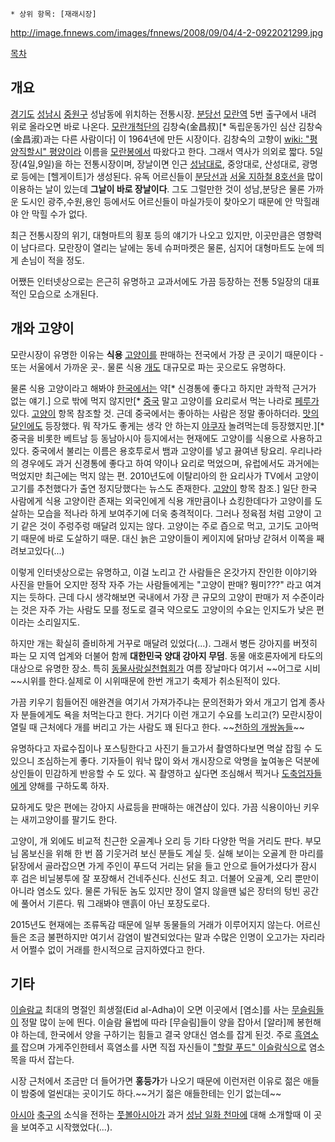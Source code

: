  * 상위 항목: [재래시장]

http://image.fnnews.com/images/fnnews/2008/09/04/4-2-0922021299.jpg

[[목차]]
== 개요 ==
[[경기도]] [[성남시]] [[중원구]] 성남동에 위치하는 전통시장. [[분당선]] [[모란역]] 5번 출구에서 내려 위로 올라오면 바로 나온다. [[모란개척단]]의 김창숙(金昌叔)[* 독립운동가인 심산 김창숙(金昌淑)과는 다른 사람이다] 이 1964년에 만든 시장이다. 김창숙의 고향이 [[wiki: "평양직할시" 평양]]이라 이름을 [[모란봉]]에서 따왔다고 한다. 그래서 역사가 의외로 짧다. 5일장(4일,9일)을 하는 전통시장이며, 장날이면 인근 [[성남대로]], 중앙대로, 산성대로, 광명로 등에는 [헬게이트]가 생성된다. 유독 어르신들이 [[분당선]]과 [[서울 지하철 8호선]]을 많이 이용하는 날이 있는데 '''그날이 바로 장날이다'''. 그도 그럴만한 것이 성남,분당은 물론 가까운 도시인 광주,수원,용인 등에서도 어르신들이 마실가듯이 찾아오기 때문에 안 막힐래야 안 막힐 수가 없다.

최근 전통시장의 위기, 대형마트의 횡포 등의 얘기가 나오고 있지만, 이곳만큼은 영향력이 남다르다. 모란장이 열리는 날에는 동네 슈퍼마켓은 물론, 심지어 대형마트도 눈에 띄게 손님이 적을 정도.

어쨌든 인터넷상으로는 은근히 유명하고 교과서에도 가끔 등장하는 전통 5일장의 대표적인 모습으로 소개된다.

== 개와 고양이 ==
모란시장이 유명한 이유는 '''식용''' [[고양이]]를 판매하는 전국에서 가장 큰 곳이기 때문이다 -또는 서울에서 가까운 곳-. 물론 식용 [[개]]도 대규모로 파는 곳으로도 유명하다.

물론 식용 고양이라고 해봐야 [[한국]]에서는 약[* 신경통에 좋다고 하지만 과학적 근거가 없는 얘기.] 으로 밖에 먹지 않지만[* [[중국]] 말고 고양이를 요리로서 먹는 나라로 [[페루]]가 있다. [[고양이]] 항목 참조할 것. 근데 중국에서는 좋아하는 사람은 정말 좋아하더라. [[맛의 달인]]에도 등장했다. 뭐 작가도 좋게는 생각 안 하는지 [[야쿠자]] 놀려먹는데 등장했지만.][* 중국을 비롯한 베트남 등 동남아시아 등지에서는 현재에도 고양이를 식용으로 사용하고 있다. 중국에서 불리는 이름은 용호투로서 뱀과 고양이를 넣고 끓여낸 탕요리. 우리나라의 경우에도 과거 신경통에 좋다고 하여 약이나 요리로 먹었으며, 유럽에서도 과거에는 먹었지만 최근에는 먹지 않는 편. 2010년도에 이탈리아의 한 요리사가 TV에서 고양이 고기를 추천했다가 출연 정지당했다는 뉴스도 존재한다. [[고양이]] 항목 참조.] 일단 한국 사람에게 식용 고양이란 존재는 외국인에게 식용 개만큼이나 쇼킹한데다가 고양이를 도살하는 모습을 적나라 하게 보여주기에 더욱 충격적이다. 그러나 정육점 처럼 고양이 고기 같은 것이 주렁주렁 매달려 있지는 않다. 고양이는 주로 즙으로 먹고, 고기도 고아먹기 때문에 바로 도살하기 때문. 대신 늙은 고양이들이 케이지에 닭마냥 갇혀서 이쪽을 째려보고있다(...)

이렇게 인터넷상으로는 유명하고, 이걸 노리고 간 사람들은 온갓가지 잔인한 이야기와 사진을 만들어 오지만 정작 자주 가는 사람들에게는 "고양이 판매? 뭥미???" 라고 여겨지는 듯하다. 근데 다시 생각해보면 국내에서 가장 큰 규모의 고양이 판매가 저 수준이라는 것은 자주 가는 사람도 모를 정도로 결국 약으로도 고양이의 수요는 인지도가 낮은 편이라는 소리일지도.

하지만 개는 확실히 즐비하게 거꾸로 매달려 있었다(...). 그래서 병든 강아지를 버젓히 파는 모 지역 업계와 더불어 함께 '''대한민국 양대 강아지 무덤'''. 동물 애호론자에게 타도의 대상으로 유명한 장소. 특히 [[동물사랑실천협회]]가 여름 장날마다 여기서 ~~어그로 시비~~시위를 한다.실제로 이 시위때문에 한번 개고기 축제가 취소된적이 있다.

가끔 키우기 힘들어진 애완견을 여기서 가져가주냐는 문의전화가 와서 개고기 업계 종사자 분들에게도 욕을 처먹는다고 한다. 거기다 이런 개고기 수요를 노리고(?) 모란시장이 열릴 때 근처에다 개를 버리고 가는 사람도 꽤 된다고 한다. ~~[[천하의 개쌍놈들]]~~

유명하다고 자료수집이나 포스팅한다고 사진기 들고가서 촬영하다보면 멱살 잡힐 수 도 있으니 조심하는게 좋다. 기자들이 워낙 많이 와서 개시장으로 악명을 높여놓은 덕분에 상인들이 민감하게 반응할 수 도 있다. 꼭 촬영하고 싶다면 조심해서 찍거나 [[도축업자]]들에게 양해를 구하도록 하자.

묘하게도 맞은 편에는 강아지 사료등을 판매하는 애견샵이 있다. 가끔 식용이아닌 키우는 새끼고양이를 팔기도 한다. 

고양이, 개 외에도 비교적 친근한 오골계나 오리 등 기타 다양한 먹을 거리도 판다. 부모님 몸보신을 위해 한 번 쯤 기웃거려 보신 분들도 계실 듯. 실해 보이는 오골계 한 마리를 닭장에서 골라잡으면 가게 주인이 푸드덕 거리는 닭을 들고 안으로 들어가셨다가 잠시 후 검은 비닐봉투에 잘 포장해서 건네주신다. 신선도 최고. 더불어 오골계, 오리 뿐만이 아니라 염소도 있다. 물론 가둬둔 놈도 있지만 장이 열지 않을땐 넓은 장터의 텅빈 공간에 풀어서 기른다. 뭐 그래봐야 맨흙이 아닌 포장도로다.

2015년도 현재에는 조류독감 때문에 일부 동물들의 거래가 이루어지지 않는다. 어르신들은 조금 불편하지만 여기서 감염이 발견되었다는 말과 수많은 인명이 오고가는 자리라서 어쩔수 없이 거래를 한시적으로 금지하였다고 한다. 
== 기타 ==
[[이슬람교]] 최대의 명절인 희생절(Eid al-Adha)이 오면 이곳에서 [염소]를 사는 [[무슬림]]들이 정말 많이 눈에 띈다. 이슬람 율법에 따라 [무슬림]들이 양을 잡아서 [알라]께 봉헌해야 하는데, 한국에서 양을 구하기는 힘들고 결국 양대신 염소를 잡게 된것. 주로 [[흑염소]]를 잡으며 가게주인한테서 흑염소를 사면 직접 자신들이 [["할랄 푸드" 이슬람식]]으로 염소목을 따서 잡는다.

시장 근처에서 조금만 더 들어가면 '''홍등가'''가 나오기 때문에 이런저런 이유로 젊은 애들이 밤중에 얼씬대는 곳이기도 하다.~~거기 젊은 애들한테는 인기 없는데~~

[[아시아]] [[축구]]의 소식을 전하는 [[풋볼아시아]]가 과거 [[성남 일화 천마]]에 대해 소개할때 이 곳을 보여주고 시작했었다(...).
